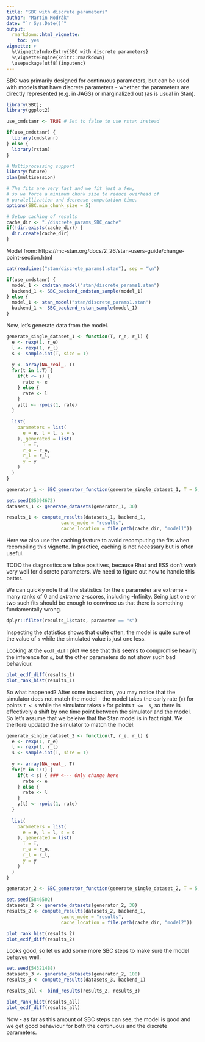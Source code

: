 ```yaml
---
title: "SBC with discrete parameters"
author: "Martin Modrák"
date: "`r Sys.Date()`"
output: 
  rmarkdown::html_vignette:
    toc: yes
vignette: >
  %\VignetteIndexEntry{SBC with discrete parameters}
  %\VignetteEngine{knitr::rmarkdown}
  \usepackage[utf8]{inputenc}
---
```


SBC was primarily designed for continuous parameters, but can be used
with models that have discrete parameters - whether the parameters
are directly represented (e.g. in JAGS) or marginalized out (as is usual in Stan).

```r
library(SBC); 
library(ggplot2)

use_cmdstanr <- TRUE # Set to false to use rstan instead

if(use_cmdstanr) {
  library(cmdstanr)
} else {
  library(rstan)
}

# Multiprocessing support
library(future)
plan(multisession)

# The fits are very fast and we fit just a few, 
# so we force a minimum chunk size to reduce overhead of
# paralellization and decrease computation time.
options(SBC.min_chunk_size = 5)

# Setup caching of results
cache_dir <- "./discrete_params_SBC_cache"
if(!dir.exists(cache_dir)) {
  dir.create(cache_dir)
}

```

Model from:
https://mc-stan.org/docs/2_26/stan-users-guide/change-point-section.html

```r
cat(readLines("stan/discrete_params1.stan"), sep = "\n")
```

```r
if(use_cmdstanr) {
  model_1 <- cmdstan_model("stan/discrete_params1.stan")
  backend_1 <- SBC_backend_cmdstan_sample(model_1)
} else {
  model_1 <- stan_model("stan/discrete_params1.stan")
  backend_1 <- SBC_backend_rstan_sample(model_1)
}
```

Now, let's generate data from the model.

```r
generate_single_dataset_1 <- function(T, r_e, r_l) {
  e <- rexp(1, r_e)
  l <- rexp(1, r_l)
  s <- sample.int(T, size = 1)
  
  y <- array(NA_real_, T)
  for(t in 1:T) {
    if(t <= s) {
      rate <- e
    } else {
      rate <- l
    }
    y[t] <- rpois(1, rate) 
  }
  
  list(
    parameters = list(
      e = e, l = l, s = s
    ), generated = list(
      T = T,
      r_e = r_e,
      r_l = r_l,
      y = y
    )
  )
}

generator_1 <- SBC_generator_function(generate_single_dataset_1, T = 5, r_e = 0.5, r_l = 0.1)
```


```r
set.seed(85394672)
datasets_1 <- generate_datasets(generator_1, 30)

```

```r
results_1 <- compute_results(datasets_1, backend_1, 
                    cache_mode = "results", 
                    cache_location = file.path(cache_dir, "model1"))
```

Here we also use the caching feature to avoid recomputing the fits when recompiling this vignette. 
In practice, caching is not necessary but is often useful.

TODO the diagnostics are false positives, because Rhat and ESS don't work very well for discrete parameters.
We need to figure out how to handle this better.

We can quickly note that the statistics for the `s` parameter are extreme - many ranks of 0 and _extreme_ z-scores, including -Infinity. Seing just one or two such fits should be enough to convince us that there is something fundamentally wrong.

```r
dplyr::filter(results_1$stats, parameter == "s") 
```


Inspecting the statistics shows that quite often, the model is quite sure of the value of `s` while the simulated value is just one less. 

Looking at the `ecdf_diff` plot we see that this seems to compromise heavily the inference for `s`, but the other parameters do not show such bad behaviour.

```r
plot_ecdf_diff(results_1)
plot_rank_hist(results_1)
```

So what happened? After some inspection, you may notice that the simulator does not match the model - the model takes the early rate (`e`) for points `t < s` while the simulator takes `e` for points `t <=  s`, so there is effectively a shift by one time point between the simulator and the model. So let's assume that we beleive that the Stan model is in fact right. We therfore updated the simulator to match the model:


```r
generate_single_dataset_2 <- function(T, r_e, r_l) {
  e <- rexp(1, r_e)
  l <- rexp(1, r_l)
  s <- sample.int(T, size = 1)
  
  y <- array(NA_real_, T)
  for(t in 1:T) {
    if(t < s) { ### <--- Only change here
      rate <- e
    } else {
      rate <- l
    }
    y[t] <- rpois(1, rate) 
  }
  
  list(
    parameters = list(
      e = e, l = l, s = s
    ), generated = list(
      T = T,
      r_e = r_e,
      r_l = r_l,
      y = y
    )
  )
}

generator_2 <- SBC_generator_function(generate_single_dataset_2, T = 5, r_e = 0.5, r_l = 0.1)
```



```r
set.seed(5846502)
datasets_2 <- generate_datasets(generator_2, 30)
results_2 <- compute_results(datasets_2, backend_1, 
                    cache_mode = "results", 
                    cache_location = file.path(cache_dir, "model2"))
```

```r
plot_rank_hist(results_2)
plot_ecdf_diff(results_2)
```


Looks good, so let us add some more SBC steps to make sure the model behaves well.

```r
set.seed(54321488)
datasets_3 <- generate_datasets(generator_2, 100)
results_3 <- compute_results(datasets_3, backend_1)

results_all <- bind_results(results_2, results_3)
```

```r
plot_rank_hist(results_all)
plot_ecdf_diff(results_all)
```


Now - as far as this amount of SBC steps can see, the model is good and we get good behaviour for both the continuous and the discrete parameters.

